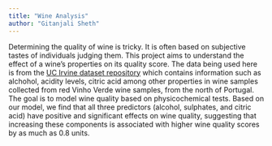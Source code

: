 ```yaml
---
title: "Wine Analysis"
author: "Gitanjali Sheth"
---
```


Determining the quality of wine is tricky. It is often based on subjective tastes of individuals judging them. This project aims to understand the effect of a wine's properties on its quality score. The data being used here is from the [UC Irvine dataset repository](https://archive.ics.uci.edu/dataset/186/wine+quality) which contains information such as alchohol, acidity levels, citric acid among other properties in wine samples collected from red Vinho Verde wine samples, from the north of Portugal. The goal is to model wine quality based on physicochemical tests. Based on our model, we find that all three predictors (alcohol, sulphates, and citric acid) have positive and significant effects on wine quality, suggesting that increasing these components is associated with higher wine quality scores by as much as 0.8 units. 

